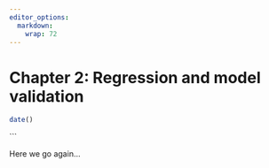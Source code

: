```yaml
---
editor_options: 
  markdown: 
    wrap: 72
---
```


# Chapter 2: Regression and model validation

```r
date()


```

\`\`\`

Here we go again...
